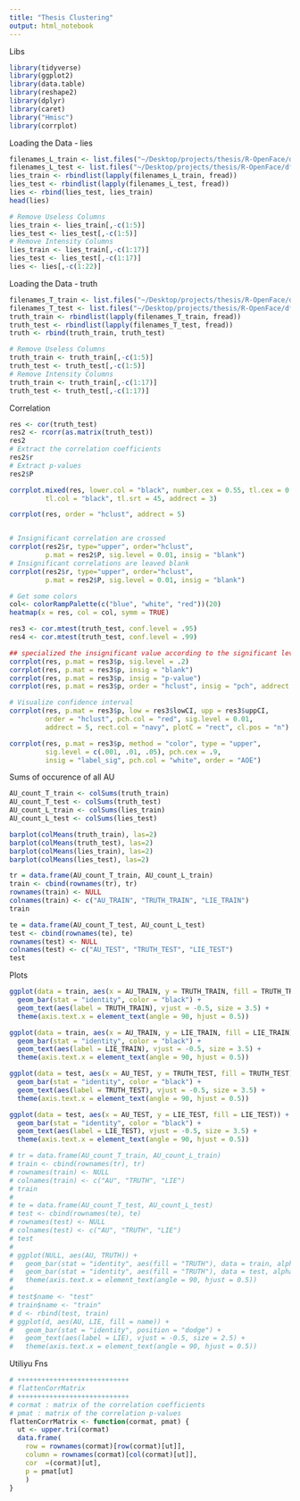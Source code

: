```yaml
---
title: "Thesis Clustering"
output: html_notebook
---
```


Libs
```r
library(tidyverse)
library(ggplot2)
library(data.table)
library(reshape2)
library(dplyr)
library(caret)
library("Hmisc")
library(corrplot)
```

Loading the Data - lies
```r
filenames_L_train <- list.files("~/Desktop/projects/thesis/R-OpenFace/df/deceptive/train", pattern="*.csv", full.names=TRUE)
filenames_L_test <- list.files("~/Desktop/projects/thesis/R-OpenFace/df/deceptive/test", pattern="*.csv", full.names=TRUE)
lies_train <- rbindlist(lapply(filenames_L_train, fread))
lies_test <- rbindlist(lapply(filenames_L_test, fread))
lies <- rbind(lies_test, lies_train)
head(lies)

# Remove Useless Columns
lies_train <- lies_train[,-c(1:5)]
lies_test <- lies_test[,-c(1:5)]
# Remove Intensity Columns
lies_train <- lies_train[,-c(1:17)]
lies_test <- lies_test[,-c(1:17)]
lies <- lies[,-c(1:22)]

```

Loading the Data - truth
```r
filenames_T_train <- list.files("~/Desktop/projects/thesis/R-OpenFace/df/truthful/train", pattern="*.csv", full.names=TRUE)
filenames_T_test <- list.files("~/Desktop/projects/thesis/R-OpenFace/df/truthful/test", pattern="*.csv", full.names=TRUE)
truth_train <- rbindlist(lapply(filenames_T_train, fread))
truth_test <- rbindlist(lapply(filenames_T_test, fread))
truth <- rbind(truth_train, truth_test)

# Remove Useless Columns
truth_train <- truth_train[,-c(1:5)]
truth_test <- truth_test[,-c(1:5)]
# Remove Intensity Columns
truth_train <- truth_train[,-c(1:17)]
truth_test <- truth_test[,-c(1:17)]
```
Correlation
```r
res <- cor(truth_test)
res2 <- rcorr(as.matrix(truth_test))
res2
# Extract the correlation coefficients
res2$r
# Extract p-values
res2$P

corrplot.mixed(res, lower.col = "black", number.cex = 0.55, tl.cex = 0.4, upper = "color", order = "hclust", 
         tl.col = "black", tl.srt = 45, addrect = 3)

corrplot(res, order = "hclust", addrect = 5)


# Insignificant correlation are crossed
corrplot(res2$r, type="upper", order="hclust", 
         p.mat = res2$P, sig.level = 0.01, insig = "blank")
# Insignificant correlations are leaved blank
corrplot(res2$r, type="upper", order="hclust", 
         p.mat = res2$P, sig.level = 0.01, insig = "blank")

# Get some colors
col<- colorRampPalette(c("blue", "white", "red"))(20)
heatmap(x = res, col = col, symm = TRUE)

res3 <- cor.mtest(truth_test, conf.level = .95)
res4 <- cor.mtest(truth_test, conf.level = .99)

## specialized the insignificant value according to the significant level
corrplot(res, p.mat = res3$p, sig.level = .2)
corrplot(res, p.mat = res3$p, insig = "blank")
corrplot(res, p.mat = res3$p, insig = "p-value")
corrplot(res, p.mat = res3$p, order = "hclust", insig = "pch", addrect = 3)

# Visualize confidence interval
corrplot(res, p.mat = res3$p, low = res3$lowCI, upp = res3$uppCI,
         order = "hclust", pch.col = "red", sig.level = 0.01,
         addrect = 5, rect.col = "navy", plotC = "rect", cl.pos = "n")

corrplot(res, p.mat = res3$p, method = "color", type = "upper",
         sig.level = c(.001, .01, .05), pch.cex = .9,
         insig = "label_sig", pch.col = "white", order = "AOE")

```


Sums of occurence of all AU
```r
AU_count_T_train <- colSums(truth_train)
AU_count_T_test <- colSums(truth_test)
AU_count_L_train <- colSums(lies_train)
AU_count_L_test <- colSums(lies_test)

barplot(colMeans(truth_train), las=2)
barplot(colMeans(truth_test), las=2)
barplot(colMeans(lies_train), las=2)
barplot(colMeans(lies_test), las=2)

tr = data.frame(AU_count_T_train, AU_count_L_train)
train <- cbind(rownames(tr), tr)
rownames(train) <- NULL
colnames(train) <- c("AU_TRAIN", "TRUTH_TRAIN", "LIE_TRAIN")
train

te = data.frame(AU_count_T_test, AU_count_L_test)
test <- cbind(rownames(te), te)
rownames(test) <- NULL
colnames(test) <- c("AU_TEST", "TRUTH_TEST", "LIE_TEST")
test
```

Plots
```r
ggplot(data = train, aes(x = AU_TRAIN, y = TRUTH_TRAIN, fill = TRUTH_TRAIN)) +
  geom_bar(stat = "identity", color = "black") +
  geom_text(aes(label = TRUTH_TRAIN), vjust = -0.5, size = 3.5) +
  theme(axis.text.x = element_text(angle = 90, hjust = 0.5))

ggplot(data = train, aes(x = AU_TRAIN, y = LIE_TRAIN, fill = LIE_TRAIN)) +
  geom_bar(stat = "identity", color = "black") +
  geom_text(aes(label = LIE_TRAIN), vjust = -0.5, size = 3.5) +
  theme(axis.text.x = element_text(angle = 90, hjust = 0.5))

ggplot(data = test, aes(x = AU_TEST, y = TRUTH_TEST, fill = TRUTH_TEST)) +
  geom_bar(stat = "identity", color = "black") +
  geom_text(aes(label = TRUTH_TEST), vjust = -0.5, size = 3.5) +
  theme(axis.text.x = element_text(angle = 90, hjust = 0.5))

ggplot(data = test, aes(x = AU_TEST, y = LIE_TEST, fill = LIE_TEST)) +
  geom_bar(stat = "identity", color = "black") +
  geom_text(aes(label = LIE_TEST), vjust = -0.5, size = 3.5) +
  theme(axis.text.x = element_text(angle = 90, hjust = 0.5))

# tr = data.frame(AU_count_T_train, AU_count_L_train)
# train <- cbind(rownames(tr), tr)
# rownames(train) <- NULL
# colnames(train) <- c("AU", "TRUTH", "LIE")
# train
# 
# te = data.frame(AU_count_T_test, AU_count_L_test)
# test <- cbind(rownames(te), te)
# rownames(test) <- NULL
# colnames(test) <- c("AU", "TRUTH", "LIE")
# test
# 
# ggplot(NULL, aes(AU, TRUTH)) + 
#   geom_bar(stat = "identity", aes(fill = "TRUTH"), data = train, alpha = 0.5) +
#   geom_bar(stat = "identity", aes(fill = "TRUTH"), data = test, alpha = 0.5) +
#   theme(axis.text.x = element_text(angle = 90, hjust = 0.5)) 
# 
# test$name <- "test"
# train$name <- "train"
# d <- rbind(test, train)
# ggplot(d, aes(AU, LIE, fill = name)) +
#   geom_bar(stat = "identity", position = "dodge") +
#   geom_text(aes(label = LIE), vjust = -0.5, size = 2.5) +
#   theme(axis.text.x = element_text(angle = 90, hjust = 0.5))
```

Utiliyu Fns
```r
# ++++++++++++++++++++++++++++
# flattenCorrMatrix
# ++++++++++++++++++++++++++++
# cormat : matrix of the correlation coefficients
# pmat : matrix of the correlation p-values
flattenCorrMatrix <- function(cormat, pmat) {
  ut <- upper.tri(cormat)
  data.frame(
    row = rownames(cormat)[row(cormat)[ut]],
    column = rownames(cormat)[col(cormat)[ut]],
    cor  =(cormat)[ut],
    p = pmat[ut]
    )
}

```















